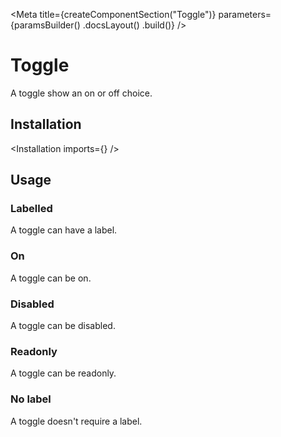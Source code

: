 
<Meta
    title={createComponentSection("Toggle")}
    parameters={paramsBuilder()
        .docsLayout(<SemanticLayout documentationPath="/modules/checkbox" />)
        .build()}
/>

# Toggle

A toggle show an on or off choice.

## Installation

<Installation imports={<Imports />} />

## Usage

### Labelled

A toggle can have a label.

<Preview>
    <Story name="labelled">
        <Checkbox toggle label="Milky Way"/>
    </Story>
</Preview>

### On

A toggle can be on.

<Preview>
    <Story name="on">
        <Checkbox toggle defaultChecked label="Milky Way"/>
    </Story>
</Preview>

### Disabled

A toggle can be disabled.

<Preview>
    <Story name="disabled">
        <Checkbox toggle disabled label="Milky Way"/>
    </Story>
</Preview>

### Readonly

A toggle can be readonly.

<Preview>
    <Story name="readonly">
        <Checkbox toggle readOnly label="Milky Way" />
    </Story>
</Preview>

### No label

A toggle doesn't require a label.

<Preview>
    <Story name="no label">
        <Checkbox toggle />
    </Story>
</Preview>
